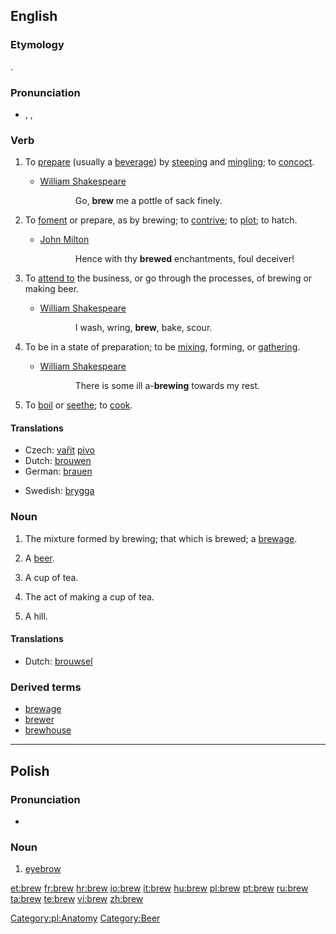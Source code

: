 ==English==

===Etymology===
{{OE.}} {{term|brēowan|lang=ang}}.

===Pronunciation===
*{{enPR|bro͞o}}, {{IPA|/bruː/}}, {{SAMPA|/bru:/}}
*:{{rhymes|uː}}

===Verb===
{{en-verb}}

# {{transitive}} To [[prepare]] (usually a [[beverage]]) by [[steep]]ing and [[mingle|mingling]]; to [[concoct]].
#* [[w:William Shakespeare|William Shakespeare]]
#:: Go, '''brew''' me a pottle of sack finely.
# {{transitive}} To [[foment]] or prepare, as by brewing; to [[contrive]]; to [[plot]]; to hatch.
#* [[w:John Milton|John Milton]]
#:: Hence with thy '''brewed''' enchantments, foul deceiver!
# {{intransitive}} To [[attend to]] the business, or go through the processes, of brewing or making beer.
#* [[w:William Shakespeare|William Shakespeare]]
#:: I wash, wring, '''brew''', bake, scour.
# {{intransitive}} To be in a state of preparation; to be [[mix]]ing, forming, or [[gather]]ing.
#* [[w:William Shakespeare|William Shakespeare]]
#:: There is some ill a-'''brewing''' towards my rest.
# {{context|transitive|obsolete}} To [[boil]] or [[seethe]]; to [[cook]].

====Translations====
{{trans-top|to prepare liquor}}
*Czech: [[vařit]] [[pivo]] {{i|about beer}}
*Dutch: [[brouwen]]
*German: [[brauen]]
{{trans-mid}}
*Swedish: [[brygga]]
{{trans-bottom}}

===Noun===
{{en-noun}}

# The mixture formed by brewing; that which is brewed; a [[brewage]].
# {{slang}} A [[beer]].
# {{Commonwealth English}} A cup of tea.
# {{Commonwealth English}} The act of making a cup of tea.
# {{UK|informal}} A hill.

====Translations====
{{trans-top|something brewed}}
*Dutch: [[brouwsel]] {{n}}
{{trans-mid}}
{{trans-bottom}}

===Derived terms===
*[[brewage]]
*[[brewer]]
*[[brewhouse]]

----

==Polish==

===Pronunciation===
*{{audio|Pl-brew.ogg|audio}}

===Noun===
{{infl|pl|noun|g=f}}

# [[eyebrow]]

[[Category:pl:Anatomy]]
[[Category:Beer]]

[[et:brew]]
[[fr:brew]]
[[hr:brew]]
[[io:brew]]
[[it:brew]]
[[hu:brew]]
[[pl:brew]]
[[pt:brew]]
[[ru:brew]]
[[ta:brew]]
[[te:brew]]
[[vi:brew]]
[[zh:brew]]
